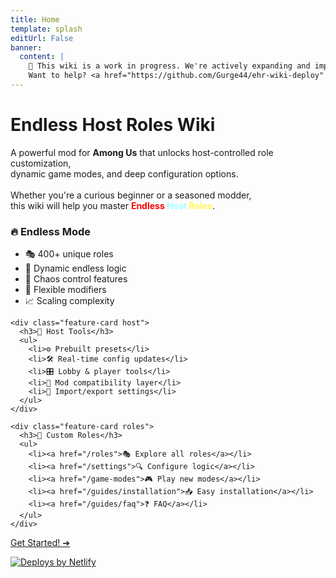 ```yaml
---
title: Home
template: splash
editUrl: False
banner:
  content: |
    🚧 This wiki is a work in progress. We're actively expanding and improving the documentation. <br>  
    Want to help? <a href="https://github.com/Gurge44/ehr-wiki-deploy" target="_blank">Contribute on GitHub</a>.
---
```


<RemoveTitle />
<EndlessSpinner />

<div class="homepage-container">
<h1 class="homepage-title">
  <span class="word-endless">Endless</span>
  <span class="word-host">Host</span>
  <span class="word-roles">Roles</span> Wiki
</h1>

<div class="homepage-subtitle">
  A powerful mod for <strong>Among Us</strong> that unlocks host-controlled role customization,<br />
  dynamic game modes, and deep configuration options.<br /><br />
  Whether you're a curious beginner or a seasoned modder,<br />
  this wiki will help you master <strong><span style="color: #ff0000">Endless</span><span style="color: #a4ffff"> Host</span><span style="color: #fff758"> Roles</span></strong>.
</div>

  <div class="feature-grid">
    <div class="feature-card endless">
      <h3>🔥 Endless Mode</h3>
      <ul>
        <li>🎭 400+ unique roles</li>
        <li>🧠 Dynamic endless logic</li>
        <li>🔁 Chaos control features</li>
        <li>🎨 Flexible modifiers</li>
        <li>📈 Scaling complexity</li>
      </ul>
    </div>

    <div class="feature-card host">
      <h3>🧠 Host Tools</h3>
      <ul>
        <li>⚙️ Prebuilt presets</li>
        <li>🛠️ Real-time config updates</li>
        <li>🎛️ Lobby & player tools</li>
        <li>🧩 Mod compatibility layer</li>
        <li>📂 Import/export settings</li>
      </ul>
    </div>

    <div class="feature-card roles">
      <h3>🧬 Custom Roles</h3>
      <ul>
        <li><a href="/roles">🎭 Explore all roles</a></li>
        <li><a href="/settings">🔍 Configure logic</a></li>
        <li><a href="/game-modes">🎮 Play new modes</a></li>
        <li><a href="/guides/installation">📥 Easy installation</a></li>
        <li><a href="/guides/faq">❓ FAQ</a></li>
      </ul>
    </div>
  </div>

  <a class="cta-button" href="/guides/installation">Get Started! ➔</a>

  <div class="netlify-badge">
    <a href="https://www.netlify.com">
      <img src="https://www.netlify.com/assets/badges/netlify-badge-dark.svg" alt="Deploys by Netlify" />
    </a>
  </div>
</div>
